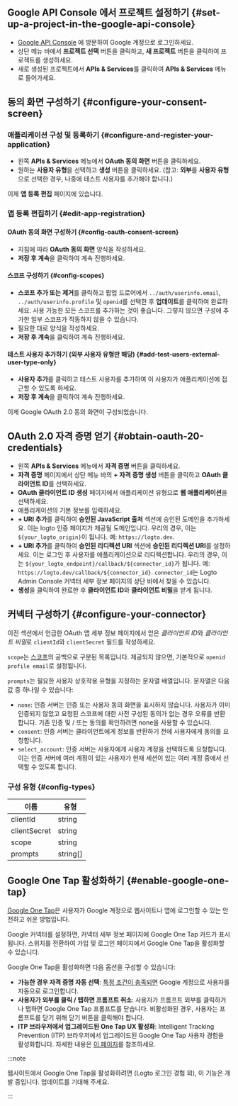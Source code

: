 ## Google API Console 에서 프로젝트 설정하기 \{#set-up-a-project-in-the-google-api-console}

- [Google API Console](https://console.developers.google.com) 에 방문하여 Google 계정으로 로그인하세요.
- 상단 메뉴 바에서 **프로젝트 선택** 버튼을 클릭하고, **새 프로젝트** 버튼을 클릭하여 프로젝트를 생성하세요.
- 새로 생성된 프로젝트에서 **APIs & Services**를 클릭하여 **APIs & Services** 메뉴로 들어가세요.

## 동의 화면 구성하기 \{#configure-your-consent-screen}

### 애플리케이션 구성 및 등록하기 \{#configure-and-register-your-application}

- 왼쪽 **APIs & Services** 메뉴에서 **OAuth 동의 화면** 버튼을 클릭하세요.
- 원하는 **사용자 유형**을 선택하고 **생성** 버튼을 클릭하세요. (참고: **외부**를 **사용자 유형**으로 선택한 경우, 나중에 테스트 사용자를 추가해야 합니다.)

이제 **앱 등록 편집** 페이지에 있습니다.

### 앱 등록 편집하기 \{#edit-app-registration}

#### OAuth 동의 화면 구성하기 \{#config-oauth-consent-screen}

- 지침에 따라 **OAuth 동의 화면** 양식을 작성하세요.
- **저장 후 계속**을 클릭하여 계속 진행하세요.

#### 스코프 구성하기 \{#config-scopes}

- **스코프 추가 또는 제거**를 클릭하고 팝업 드로어에서 `../auth/userinfo.email`, `../auth/userinfo.profile` 및 `openid`를 선택한 후 **업데이트**를 클릭하여 완료하세요. 사용 가능한 모든 스코프를 추가하는 것이 좋습니다. 그렇지 않으면 구성에 추가한 일부 스코프가 작동하지 않을 수 있습니다.
- 필요한 대로 양식을 작성하세요.
- **저장 후 계속**을 클릭하여 계속 진행하세요.

#### 테스트 사용자 추가하기 (외부 사용자 유형만 해당) \{#add-test-users-external-user-type-only}

- **사용자 추가**를 클릭하고 테스트 사용자를 추가하여 이 사용자가 애플리케이션에 접근할 수 있도록 하세요.
- **저장 후 계속**을 클릭하여 계속 진행하세요.

이제 Google OAuth 2.0 동의 화면이 구성되었습니다.

## OAuth 2.0 자격 증명 얻기 \{#obtain-oauth-20-credentials}

- 왼쪽 **APIs & Services** 메뉴에서 **자격 증명** 버튼을 클릭하세요.
- **자격 증명** 페이지에서 상단 메뉴 바의 **+ 자격 증명 생성** 버튼을 클릭하고 **OAuth 클라이언트 ID**를 선택하세요.
- **OAuth 클라이언트 ID 생성** 페이지에서 애플리케이션 유형으로 **웹 애플리케이션**을 선택하세요.
- 애플리케이션의 기본 정보를 입력하세요.
- **+ URI 추가**를 클릭하여 **승인된 JavaScript 출처** 섹션에 승인된 도메인을 추가하세요. 이는 logto 인증 페이지가 제공될 도메인입니다. 우리의 경우, 이는 `${your_logto_origin}`이 됩니다. 예: `https://logto.dev`.
- **+ URI 추가**를 클릭하여 **승인된 리디렉션 URI** 섹션에 **승인된 리디렉션 URI**를 설정하세요. 이는 로그인 후 사용자를 애플리케이션으로 리디렉션합니다. 우리의 경우, 이는 `${your_logto_endpoint}/callback/${connector_id}`가 됩니다. 예: `https://logto.dev/callback/${connector_id}`. `connector_id`는 Logto Admin Console 커넥터 세부 정보 페이지의 상단 바에서 찾을 수 있습니다.
- **생성**을 클릭하여 완료한 후 **클라이언트 ID**와 **클라이언트 비밀**을 받게 됩니다.

## 커넥터 구성하기 \{#configure-your-connector}

이전 섹션에서 언급한 OAuth 앱 세부 정보 페이지에서 얻은 *클라이언트 ID*와 *클라이언트 비밀*로 `clientId`와 `clientSecret` 필드를 작성하세요.

`scope`는 [스코프](https://developers.google.com/identity/protocols/oauth2/scopes)의 공백으로 구분된 목록입니다. 제공되지 않으면, 기본적으로 `openid profile email`로 설정됩니다.

`prompts`는 필요한 사용자 상호작용 유형을 지정하는 문자열 배열입니다. 문자열은 다음 값 중 하나일 수 있습니다:

- `none`: 인증 서버는 인증 또는 사용자 동의 화면을 표시하지 않습니다. 사용자가 이미 인증되지 않았고 요청된 스코프에 대한 사전 구성된 동의가 없는 경우 오류를 반환합니다. 기존 인증 및 / 또는 동의를 확인하려면 none을 사용할 수 있습니다.
- `consent`: 인증 서버는 클라이언트에게 정보를 반환하기 전에 사용자에게 동의를 요청합니다.
- `select_account`: 인증 서버는 사용자에게 사용자 계정을 선택하도록 요청합니다. 이는 인증 서버에 여러 계정이 있는 사용자가 현재 세션이 있는 여러 계정 중에서 선택할 수 있도록 합니다.

### 구성 유형 \{#config-types}

| 이름         | 유형     |
| ------------ | -------- |
| clientId     | string   |
| clientSecret | string   |
| scope        | string   |
| prompts      | string[] |

## Google One Tap 활성화하기 \{#enable-google-one-tap}

[Google One Tap](https://developers.google.com/identity/gsi/web/guides/features)은 사용자가 Google 계정으로 웹사이트나 앱에 로그인할 수 있는 안전하고 쉬운 방법입니다.

Google 커넥터를 설정하면, 커넥터 세부 정보 페이지에 Google One Tap 카드가 표시됩니다. 스위치를 전환하여 가입 및 로그인 페이지에서 Google One Tap을 활성화할 수 있습니다.

Google One Tap을 활성화하면 다음 옵션을 구성할 수 있습니다:

- **가능한 경우 자격 증명 자동 선택**: [특정 조건이 충족되면](https://developers.google.com/identity/gsi/web/guides/automatic-sign-in-sign-out) Google 계정으로 사용자를 자동으로 로그인합니다.
- **사용자가 외부를 클릭 / 탭하면 프롬프트 취소**: 사용자가 프롬프트 외부를 클릭하거나 탭하면 Google One Tap 프롬프트를 닫습니다. 비활성화된 경우, 사용자는 프롬프트를 닫기 위해 닫기 버튼을 클릭해야 합니다.
- **ITP 브라우저에서 업그레이드된 One Tap UX 활성화**: Intelligent Tracking Prevention (ITP) 브라우저에서 업그레이드된 Google One Tap 사용자 경험을 활성화합니다. 자세한 내용은 [이 페이지](https://developers.google.com/identity/gsi/web/guides/features#upgraded_ux_on_itp_browsers)를 참조하세요.

:::note

웹사이트에서 Google One Tap을 활성화하려면 (Logto 로그인 경험 외), 이 기능은 개발 중입니다. 업데이트를 기대해 주세요.

:::
